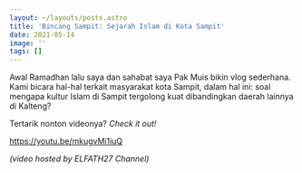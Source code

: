 ```yaml
---
layout: ~/layouts/posts.astro
title: 'Bincang Sampit: Sejarah Islam di Kota Sampit'
date: 2021-05-14
image: ''
tags: []
---
```


Awal Ramadhan lalu saya dan sahabat saya Pak Muis bikin vlog sederhana. Kami bicara hal-hal terkait masyarakat kota Sampit, dalam hal ini: soal mengapa kultur Islam di Sampit tergolong kuat dibandingkan daerah lainnya di Kalteng?

Tertarik nonton videonya? _Check it out!_

<p>

https://youtu.be/mkugvMi1iuQ

</p>

_(video hosted by ELFATH27 Channel)_
